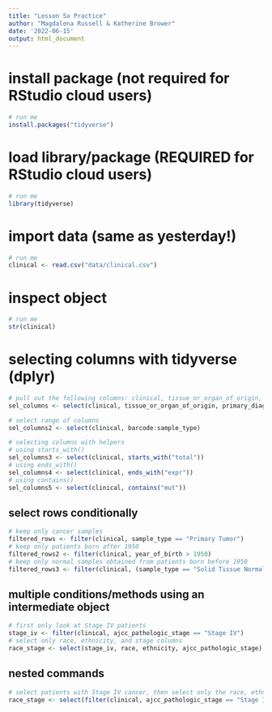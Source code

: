 ---
title: "Lesson 5a Practice"
author: "Magdalena Russell & Katherine Brower"
date: '2022-06-15'
output: html_document
---

# install package (not required for RStudio cloud users)

```{r}
# run me
install.packages("tidyverse")
```

# load library/package (REQUIRED for RStudio cloud users)

```{r}
# run me
library(tidyverse)
```

# import data (same as yesterday!)

```{r}
# run me
clinical <- read.csv("data/clinical.csv")
```

# inspect object

```{r}
# run me
str(clinical)
```

# selecting columns with tidyverse (dplyr)

```{r} 
# pull out the following columns: clinical, tissue_or_organ_of_origin, primary_diagnosis, sample_type
sel_columns <- select(clinical, tissue_or_organ_of_origin, primary_diagnosis, sample_type) # modify me!
```

```{r}
# select range of columns
sel_columns2 <- select(clinical, barcode:sample_type)  
```

```{r}
# selecting columns with helpers
# using starts_with()
sel_columns3 <- select(clinical, starts_with("total"))
# using ends_with()
sel_columns4 <- select(clinical, ends_with("expr"))
# using contains()
sel_columns5 <- select(clinical, contains("mut"))
```

## select rows conditionally

```{r}
# keep only cancer samples
filtered_rows <- filter(clinical, sample_type == "Primary Tumor")
# keep only patients born after 1950
filtered_rows2 <- filter(clinical, year_of_birth > 1950)
# keep only normal samples obtained from patients born before 1950
filtered_rows3 <- filter(clinical, (sample_type == "Solid Tissue Normal") & (year_of_birth < 1950))
```

## multiple conditions/methods using an intermediate object

```{r}
# first only look at Stage IV patients
stage_iv <- filter(clinical, ajcc_pathologic_stage == "Stage IV")
# select only race, ethnicity, and stage columns
race_stage <- select(stage_iv, race, ethnicity, ajcc_pathologic_stage)
```

## nested commands 

```{r}
# select patients with Stage IV cancer, then select only the race, ethnicity, and stage columns
race_stage <- select(filter(clinical, ajcc_pathologic_stage == "Stage IV"), race, ethnicity, ajcc_pathologic_stage)
```
